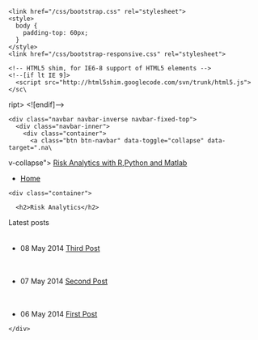 <!DOCTYPE html>
<html lang="en">
  <head>
    <meta charset="utf-8">
    <title>Risk Analytics with R,Python and Matlab</title>
    <meta name="viewport" content="width=device-width, initial-scale=1.0">
    <meta name="description" content="Blogs on Risk Analytics and Modeling with R,Python and Matlab">

    <link href="/css/bootstrap.css" rel="stylesheet">
    <style>
      body {
        padding-top: 60px;
      }
    </style>
    <link href="/css/bootstrap-responsive.css" rel="stylesheet">

    <!-- HTML5 shim, for IE6-8 support of HTML5 elements -->
    <!--[if lt IE 9]>
      <script src="http://html5shim.googlecode.com/svn/trunk/html5.js"></sc\
ript>
    <![endif]-->
  </head>

  <body>

    <div class="navbar navbar-inverse navbar-fixed-top">
      <div class="navbar-inner">
        <div class="container">
          <a class="btn btn-navbar" data-toggle="collapse" data-target=".na\
v-collapse">
            <span class="icon-bar"></span>
            <span class="icon-bar"></span>
            <span class="icon-bar"></span>
          </a>
          <a class="brand" href="#">Risk Analytics with R,Python and Matlab</a>
          <div class="nav-collapse collapse">
            <ul class="nav">
              <li class="active"><a href="/riskanalytics/">Home</a></li>
            </ul>
          </div>
        </div>
      </div>
    </div>

    <div class="container">

      <h2>Risk Analytics</h2>
<p>Latest posts</p>
<ul>
　
　　<li>08 May 2014 <a href="/riskanalytics/2014/05/08/Test-againagain/">Third Post</a></li>
   
　　<li>07 May 2014 <a href="/riskanalytics/2014/05/07/Test-again/">Second Post</a></li>
   
　　<li>06 May 2014 <a href="/riskanalytics/2014/05/06/hello-world/">First Post</a></li>
   
</ul>

    </div>

  </body>
</html>